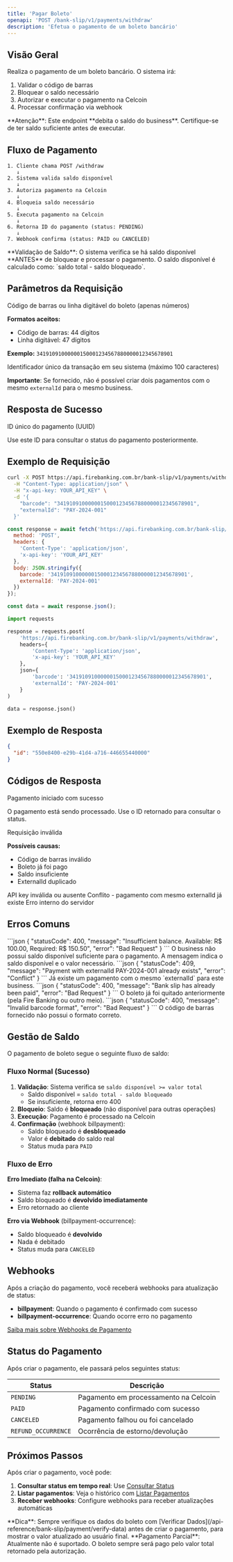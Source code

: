 ```yaml
---
title: 'Pagar Boleto'
openapi: 'POST /bank-slip/v1/payments/withdraw'
description: 'Efetua o pagamento de um boleto bancário'
---
```


## Visão Geral

Realiza o pagamento de um boleto bancário. O sistema irá:
1. Validar o código de barras
2. Bloquear o saldo necessário
3. Autorizar e executar o pagamento na Celcoin
4. Processar confirmação via webhook

<Warning>
**Atenção**: Este endpoint **debita o saldo do business**. Certifique-se de ter saldo suficiente antes de executar.
</Warning>

## Fluxo de Pagamento

```
1. Cliente chama POST /withdraw
   ↓
2. Sistema valida saldo disponível
   ↓
3. Autoriza pagamento na Celcoin
   ↓
4. Bloqueia saldo necessário
   ↓
5. Executa pagamento na Celcoin
   ↓
6. Retorna ID do pagamento (status: PENDING)
   ↓
7. Webhook confirma (status: PAID ou CANCELED)
```

<Info>
**Validação de Saldo**: O sistema verifica se há saldo disponível **ANTES** de bloquear e processar o pagamento. O saldo disponível é calculado como: `saldo total - saldo bloqueado`.
</Info>

## Parâmetros da Requisição

<ParamField body="barcode" type="string" required>
  Código de barras ou linha digitável do boleto (apenas números)

  **Formatos aceitos:**
  - Código de barras: 44 dígitos
  - Linha digitável: 47 dígitos

  **Exemplo:** `34191091000000150001234567880000012345678901`
</ParamField>

<ParamField body="externalId" type="string">
  Identificador único da transação em seu sistema (máximo 100 caracteres)

  **Importante**: Se fornecido, não é possível criar dois pagamentos com o mesmo `externalId` para o mesmo business.
</ParamField>

## Resposta de Sucesso

<ResponseField name="id" type="string">
  ID único do pagamento (UUID)

  Use este ID para consultar o status do pagamento posteriormente.
</ResponseField>

## Exemplo de Requisição

```bash cURL
curl -X POST https://api.firebanking.com.br/bank-slip/v1/payments/withdraw \
  -H "Content-Type: application/json" \
  -H "x-api-key: YOUR_API_KEY" \
  -d '{
    "barcode": "34191091000000150001234567880000012345678901",
    "externalId": "PAY-2024-001"
  }'
```

```javascript JavaScript
const response = await fetch('https://api.firebanking.com.br/bank-slip/v1/payments/withdraw', {
  method: 'POST',
  headers: {
    'Content-Type': 'application/json',
    'x-api-key': 'YOUR_API_KEY'
  },
  body: JSON.stringify({
    barcode: '34191091000000150001234567880000012345678901',
    externalId: 'PAY-2024-001'
  })
});

const data = await response.json();
```

```python Python
import requests

response = requests.post(
    'https://api.firebanking.com.br/bank-slip/v1/payments/withdraw',
    headers={
        'Content-Type': 'application/json',
        'x-api-key': 'YOUR_API_KEY'
    },
    json={
        'barcode': '34191091000000150001234567880000012345678901',
        'externalId': 'PAY-2024-001'
    }
)

data = response.json()
```

## Exemplo de Resposta

```json
{
  "id": "550e8400-e29b-41d4-a716-446655440000"
}
```

## Códigos de Resposta

<ResponseField name="200" type="success">
  Pagamento iniciado com sucesso

  O pagamento está sendo processado. Use o ID retornado para consultar o status.
</ResponseField>

<ResponseField name="400" type="error">
  Requisição inválida

  **Possíveis causas:**
  - Código de barras inválido
  - Boleto já foi pago
  - Saldo insuficiente
  - ExternalId duplicado
</ResponseField>

<ResponseField name="401" type="error">
  API key inválida ou ausente
</ResponseField>

<ResponseField name="409" type="error">
  Conflito - pagamento com mesmo externalId já existe
</ResponseField>

<ResponseField name="500" type="error">
  Erro interno do servidor
</ResponseField>

## Erros Comuns

<AccordionGroup>
  <Accordion title="Saldo insuficiente">
    ```json
    {
      "statusCode": 400,
      "message": "Insufficient balance. Available: R$ 100.00, Required: R$ 150.50",
      "error": "Bad Request"
    }
    ```
    O business não possui saldo disponível suficiente para o pagamento. A mensagem indica o saldo disponível e o valor necessário.
  </Accordion>

  <Accordion title="ExternalId duplicado">
    ```json
    {
      "statusCode": 409,
      "message": "Payment with externalId PAY-2024-001 already exists",
      "error": "Conflict"
    }
    ```
    Já existe um pagamento com o mesmo `externalId` para este business.
  </Accordion>

  <Accordion title="Boleto já pago">
    ```json
    {
      "statusCode": 400,
      "message": "Bank slip has already been paid",
      "error": "Bad Request"
    }
    ```
    O boleto já foi quitado anteriormente (pela Fire Banking ou outro meio).
  </Accordion>

  <Accordion title="Código de barras inválido">
    ```json
    {
      "statusCode": 400,
      "message": "Invalid barcode format",
      "error": "Bad Request"
    }
    ```
    O código de barras fornecido não possui o formato correto.
  </Accordion>
</AccordionGroup>

## Gestão de Saldo

O pagamento de boleto segue o seguinte fluxo de saldo:

### Fluxo Normal (Sucesso)

1. **Validação**: Sistema verifica se `saldo disponível >= valor total`
   - Saldo disponível = `saldo total - saldo bloqueado`
   - Se insuficiente, retorna erro 400
2. **Bloqueio**: Saldo é **bloqueado** (não disponível para outras operações)
3. **Execução**: Pagamento é processado na Celcoin
4. **Confirmação** (webhook billpayment):
   - Saldo bloqueado é **desbloqueado**
   - Valor é **debitado** do saldo real
   - Status muda para `PAID`

### Fluxo de Erro

**Erro Imediato (falha na Celcoin)**:
- Sistema faz **rollback automático**
- Saldo bloqueado é **devolvido imediatamente**
- Erro retornado ao cliente

**Erro via Webhook** (billpayment-occurrence):
- Saldo bloqueado é **devolvido**
- Nada é debitado
- Status muda para `CANCELED`

## Webhooks

Após a criação do pagamento, você receberá webhooks para atualização de status:

- **billpayment**: Quando o pagamento é confirmado com sucesso
- **billpayment-occurrence**: Quando ocorre erro no pagamento

[Saiba mais sobre Webhooks de Pagamento](/api-reference/webhooks/bank-slip-payment)

## Status do Pagamento

Após criar o pagamento, ele passará pelos seguintes status:

| Status | Descrição |
|--------|-----------|
| `PENDING` | Pagamento em processamento na Celcoin |
| `PAID` | Pagamento confirmado com sucesso |
| `CANCELED` | Pagamento falhou ou foi cancelado |
| `REFUND_OCCURRENCE` | Ocorrência de estorno/devolução |

## Próximos Passos

Após criar o pagamento, você pode:

1. **Consultar status em tempo real**: Use [Consultar Status](/api-reference/bank-slip/payment/get-status)
2. **Listar pagamentos**: Veja o histórico com [Listar Pagamentos](/api-reference/bank-slip/payment/list-withdraws)
3. **Receber webhooks**: Configure webhooks para receber atualizações automáticas

<Tip>
**Dica**: Sempre verifique os dados do boleto com [Verificar Dados](/api-reference/bank-slip/payment/verify-data) antes de criar o pagamento, para mostrar o valor atualizado ao usuário final.
</Tip>

<Note>
**Pagamento Parcial**: Atualmente não é suportado. O boleto sempre será pago pelo valor total retornado pela autorização.
</Note>
